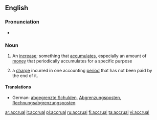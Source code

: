 ==English==

===Pronunciation===
* {{IPA|/əˈkruːəl/}}

===Noun===
{{wikipedia}}
{{en-noun}}

# An [[increase]]; something that [[accumulate]]s, especially an amount of [[money]] that periodically accumulates for a specific purpose
# {{accounting}} a [[charge]] incurred in one accounting [[period]] that has not been paid by the end of it.

====Translations====
{{rfc-tsort|unknown line format:  mid }}
{{trans-top|an increase}}
* German: [[abgegrenzte Schulden]], [[Abgrenzungsposten]], [[Rechnungsabgrenzungsposten]]
{{mid}}
{{bottom}}

{{trans-top|a charge}}
{{trans-mid}}
{{trans-bottom}}

[[ar:accrual]]
[[it:accrual]]
[[pl:accrual]]
[[ru:accrual]]
[[fi:accrual]]
[[ta:accrual]]
[[vi:accrual]]